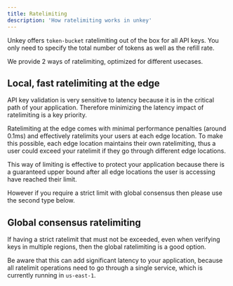 ```yaml
---
title: Ratelimiting
description: 'How ratelimiting works in unkey'
---
```


Unkey offers `token-bucket` ratelimiting out of the box for all API keys. You only need to specify the total number of tokens as well as the refill rate.

We provide 2 ways of ratelimiting, optimized for different usecases.

## Local, fast ratelimiting at the edge

API key validation is very sensitive to latency because it is in the critical path of your application. Therefore minimizing the latency impact of ratelimiting is a key priority.

Ratelimiting at the edge comes with minimal performance penalties (around 0.1ms) and effectively ratelimits your users at each edge location. To make this possible, each edge location maintains their own ratelimiting, thus a user could exceed your ratelimit if they go through different edge locations.

This way of limiting is effective to protect your application because there is a guaranteed upper bound after all edge locations the user is accessing have reached their limit.

However if you require a strict limit with global consensus then please use the second type below.

## Global consensus ratelimiting

If having a strict ratelimit that must not be exceeded, even when verifying keys in multiple regions, then the global ratelimiting is a good option.

Be aware that this can add significant latency to your application, because all ratelimit operations need to go through a single service, which is currently running in `us-east-1`.
